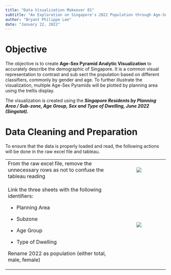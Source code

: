```yaml
---
title: "Data Visualization Makeover 01"
subtitle: "An Exploration on Singapore's 2022 Population through Age-Sex Pyramid"
author: "Bryant Philippe Lee"
date: "January 22, 2022"
---
```


# Objective

The objective is to create **Age-Sex Pyramid Analytic Visualization** to accurately describe the demographic of Singapore. It is a common visual representation to contrast and sub sect the population based on different classifiers, commonly by gender and age. To further illustrate the visualization, multiple Age-Sex Pyramids will be plotted by planning area using the trellis display. 

The visualization is created using the ***Singapore Residents by Planning Area / Sub-zone, Age Group, Sex and Type of Dwelling, June 2022 (Singstat).***

# Data Cleaning and Preparation 

To ensure that the data is properly loaded and read, the following actions will be done in the raw excel file and tableau. 

+:--------------------------------------------------------------------------------------------+:--------------------------------------------:+
| From the raw excel file, remove the unnecessary rows as not to confuse the tableau reading  | ![](images/image-582415093.png)              |
+---------------------------------------------------------------------------------------------+----------------------------------------------+
| Link the three sheets with the following identifiers:                                       | ![](images/image-2087431466.png)             |
|                                                                                             |                                              |
| -   Planning Area                                                                           |                                              |
|                                                                                             |                                              |
| -   Subzone                                                                                 |                                              |
|                                                                                             |                                              |
| -   Age Group                                                                               |                                              |
|                                                                                             |                                              |
| -   Type of Dwelling                                                                        |                                              |
|                                                                                             |                                              |
| Rename 2022 as population (either total, male, female)                                      |                                              |
+---------------------------------------------------------------------------------------------+----------------------------------------------+
